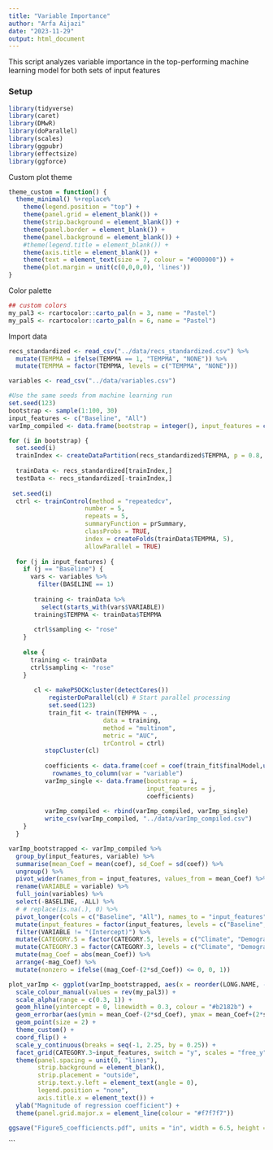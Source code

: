 ```yaml
---
title: "Variable Importance"
author: "Arfa Aijazi"
date: "2023-11-29"
output: html_document
---
```


This script analyzes variable importance in the top-performing machine learning model for both sets of input features

### Setup
```r
library(tidyverse)
library(caret)
library(DMwR)
library(doParallel)
library(scales)
library(ggpubr)
library(effectsize)
library(ggforce)
```
Custom plot theme
```r
theme_custom = function() {
  theme_minimal() %+replace%
    theme(legend.position = "top") +
    theme(panel.grid = element_blank()) +
    theme(strip.background = element_blank()) +
    theme(panel.border = element_blank()) +
    theme(panel.background = element_blank()) +
    #theme(legend.title = element_blank()) +
    theme(axis.title = element_blank()) +
    theme(text = element_text(size = 7, colour = "#000000")) +
    theme(plot.margin = unit(c(0,0,0,0), 'lines'))
}
```

Color palette
```r
## custom colors
my_pal3 <- rcartocolor::carto_pal(n = 3, name = "Pastel")
my_pal5 <- rcartocolor::carto_pal(n = 6, name = "Pastel")


```

Import data
```r
recs_standardized <- read_csv("../data/recs_standardized.csv") %>%
  mutate(TEMPMA = ifelse(TEMPMA == 1, "TEMPMA", "NONE")) %>%
  mutate(TEMPMA = factor(TEMPMA, levels = c("TEMPMA", "NONE")))

variables <- read_csv("../data/variables.csv")
```

```r
#Use the same seeds from machine learning run
set.seed(123)
bootstrap <- sample(1:100, 30)
input_features <- c("Baseline", "All")
varImp_compiled <- data.frame(bootstrap = integer(), input_features = character(), variable = character(), coef = double())
```

```r
for (i in bootstrap) {
  set.seed(i)
  trainIndex <- createDataPartition(recs_standardized$TEMPMA, p = 0.8, list = FALSE, times = 1)
  
  trainData <- recs_standardized[trainIndex,]
  testData <- recs_standardized[-trainIndex,]
  
 set.seed(i)
  ctrl <- trainControl(method = "repeatedcv",
                     number = 5,
                     repeats = 5,
                     summaryFunction = prSummary,
                     classProbs = TRUE,
                     index = createFolds(trainData$TEMPMA, 5),
                     allowParallel = TRUE)
  
  for (j in input_features) {
    if (j == "Baseline") {
      vars <- variables %>%
        filter(BASELINE == 1)
      
       training <- trainData %>%
         select(starts_with(vars$VARIABLE))
       training$TEMPMA <- trainData$TEMPMA
       
       ctrl$sampling <- "rose"
    }
    
    else {
      training <- trainData
      ctrl$sampling <- "rose"
    }
       
       cl <- makePSOCKcluster(detectCores())
           registerDoParallel(cl) # Start parallel processing
           set.seed(123)
           train_fit <- train(TEMPMA ~ .,
                          data = training,
                          method = "multinom",
                          metric = "AUC",
                          trControl = ctrl)
          stopCluster(cl) 
          
          coefficients <- data.frame(coef = coef(train_fit$finalModel,unlist(train_fit$bestTune))) %>%
            rownames_to_column(var = "variable")
          varImp_single <- data.frame(bootstrap = i,
                                      input_features = j,
                                      coefficients)
        
          varImp_compiled <- rbind(varImp_compiled, varImp_single)
          write_csv(varImp_compiled, "../data/varImp_compiled.csv")
    }
  }

```

```r
varImp_bootstrapped <- varImp_compiled %>%
  group_by(input_features, variable) %>%
  summarise(mean_Coef = mean(coef), sd_Coef = sd(coef)) %>%
  ungroup() %>%
  pivot_wider(names_from = input_features, values_from = mean_Coef) %>%
  rename(VARIABLE = variable) %>%
  full_join(variables) %>%
  select(-BASELINE, -ALL) %>%
  # # replace(is.na(.), 0) %>%
  pivot_longer(cols = c("Baseline", "All"), names_to = "input_features", values_to = "mean_Coef") %>%
  mutate(input_features = factor(input_features, levels = c("Baseline", "All"))) %>%
  filter(VARIABLE != "(Intercept)") %>%
  mutate(CATEGORY.5 = factor(CATEGORY.5, levels = c("Climate", "Demographics", "Construction", "Envelope", "HVAC"))) %>%
  mutate(CATEGORY.3 = factor(CATEGORY.3, levels = c("Climate", "Demographics", "Buildings"))) %>%
  mutate(mag_Coef = abs(mean_Coef)) %>%
  arrange(-mag_Coef) %>%
  mutate(nonzero = ifelse((mag_Coef-(2*sd_Coef)) <= 0, 0, 1))
```



```r
plot_varImp <- ggplot(varImp_bootstrapped, aes(x = reorder(LONG.NAME, -ORDER), y = mean_Coef, colour = input_features, group = input_features, alpha = nonzero)) +
  scale_colour_manual(values = rev(my_pal3)) +
  scale_alpha(range = c(0.3, 1)) +
  geom_hline(yintercept = 0, linewidth = 0.3, colour = "#b2182b") +
  geom_errorbar(aes(ymin = mean_Coef-(2*sd_Coef), ymax = mean_Coef+(2*sd_Coef)), width = 0.2, colour = "#000000", linewidth = 0.2) +
  geom_point(size = 2) +
  theme_custom() +
  coord_flip() +
  scale_y_continuous(breaks = seq(-1, 2.25, by = 0.25)) +
  facet_grid(CATEGORY.3~input_features, switch = "y", scales = "free_y", space = "free_y") +
  theme(panel.spacing = unit(0, "lines"),
        strip.background = element_blank(),
        strip.placement = "outside",
        strip.text.y.left = element_text(angle = 0),
        legend.position = "none",
        axis.title.x = element_text()) +
  ylab("Magnitude of regression coefficient") +
  theme(panel.grid.major.x = element_line(colour = "#f7f7f7"))

ggsave("Figure5_coefficiencts.pdf", units = "in", width = 6.5, height = 4)
```
                 
                     
```
